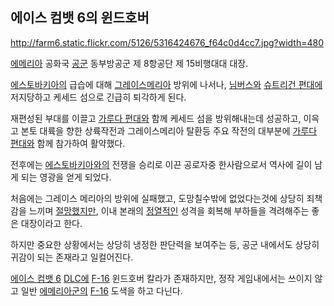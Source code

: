 == 에이스 컴뱃 6의 윈드호버 ==
http://farm6.static.flickr.com/5126/5316424676_f64c0d4cc7.jpg?width=480

[[에메리아]] 공화국 [[공군]] 동부방공군 제 8항공단 제 15비행대대 대장.

[[에스토바키아]]의 급습에 대해 [[그레이스메리아]] 방위에 나서나, [[님버스]]와 [[슈트리건 편대]]에 저지당하고 케세드 섬으로 긴급히 퇴각하게 된다.

재편성된 부대를 이끌고 [[가루다 편대]]와 함께 케세드 섬을 방위해내는데 성공하고, 이윽고 본토 대륙을 향한 상륙작전과 그레이스메리아 탈환등 주요 작전의 대부분에 [[가루다 편대]]와 함께 참가하여 활약했다.

전후에는 [[에스토바키아]]와의 전쟁을 승리로 이끈 공로자중 한사람으로서 역사에 길이 남게 되는 영광을 얻게 되었다.

처음에는 그레이스 메리아의 방위에 실패했고, 도망칠수밖에 없었다는것에 상당히 죄책감을 느끼며 [[절망]]했지만, 이내 본래의 [[정열]]적인 성격을 회복해 부하들을 격려해주는 좋은 대장이라고 한다. 

하지만 중요한 상황에서는 상당히 냉정한 판단력을 보여주는 등, 공군 내에서도 상당히 귀감이 되는 존재라고 일컬어진다.

[[에이스 컴뱃 6]] [[DLC]]에 [[F-16]] 윈드호버 칼라가 존재하지만, 정작 게임내에서는 쓰이지 않고 일반 [[에메리아]]군의 [[F-16]] 도색을 하고 다닌다.
